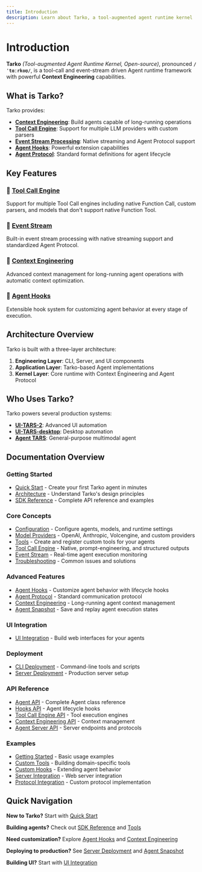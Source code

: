 ```yaml
---
title: Introduction
description: Learn about Tarko, a tool-augmented agent runtime kernel
---
```


# Introduction

**Tarko** *(Tool-augmented Agent Runtime Kernel, Open-source)*, pronounced **`/ˈtɑːrkoʊ/`**, is a tool-call and event-stream driven Agent runtime framework with powerful **Context Engineering** capabilities.

## What is Tarko?

Tarko provides:

- **[Context Engineering](/guide/advanced/context-engineering)**: Build agents capable of long-running operations
- **[Tool Call Engine](/guide/basic/tool-call-engine)**: Support for multiple LLM providers with custom parsers
- **[Event Stream Processing](/guide/basic/event-stream)**: Native streaming and Agent Protocol support
- **[Agent Hooks](/guide/advanced/agent-hooks)**: Powerful extension capabilities
- **[Agent Protocol](/guide/advanced/agent-protocol)**: Standard format definitions for agent lifecycle

## Key Features

### 🔧 [Tool Call Engine](/guide/basic/tool-call-engine)
Support for multiple Tool Call engines including native Function Call, custom parsers, and models that don't support native Function Tool.

### 🌊 [Event Stream](/guide/basic/event-stream)
Built-in event stream processing with native streaming support and standardized Agent Protocol.

### 🧠 [Context Engineering](/guide/advanced/context-engineering)
Advanced context management for long-running agent operations with automatic context optimization.

### 🔌 [Agent Hooks](/guide/advanced/agent-hooks)
Extensible hook system for customizing agent behavior at every stage of execution.

## Architecture Overview

Tarko is built with a three-layer architecture:

1. **Engineering Layer**: CLI, Server, and UI components
2. **Application Layer**: Tarko-based Agent implementations
3. **Kernel Layer**: Core runtime with Context Engineering and Agent Protocol

## Who Uses Tarko?

Tarko powers several production systems:

- **[UI-TARS-2](https://seed-tars.com/showcase/ui-tars-2/)**: Advanced UI automation
- **[UI-TARS-desktop](https://github.com/bytedance/UI-TARS-desktop)**: Desktop automation
- **[Agent TARS](https://agent-tars.com/)**: General-purpose multimodal agent

## Documentation Overview

### Getting Started
- [Quick Start](/guide/get-started/quick-start) - Create your first Tarko agent in minutes
- [Architecture](/guide/get-started/architecture) - Understand Tarko's design principles
- [SDK Reference](/guide/get-started/sdk) - Complete API reference and examples

### Core Concepts
- [Configuration](/guide/basic/configuration) - Configure agents, models, and runtime settings
- [Model Providers](/guide/basic/model-provider) - OpenAI, Anthropic, Volcengine, and custom providers
- [Tools](/guide/basic/tools) - Create and register custom tools for your agents
- [Tool Call Engine](/guide/basic/tool-call-engine) - Native, prompt-engineering, and structured outputs
- [Event Stream](/guide/basic/event-stream) - Real-time agent execution monitoring
- [Troubleshooting](/guide/basic/troubleshooting) - Common issues and solutions

### Advanced Features
- [Agent Hooks](/guide/advanced/agent-hooks) - Customize agent behavior with lifecycle hooks
- [Agent Protocol](/guide/advanced/agent-protocol) - Standard communication protocol
- [Context Engineering](/guide/advanced/context-engineering) - Long-running agent context management
- [Agent Snapshot](/guide/advanced/agent-snapshot) - Save and replay agent execution states

### UI Integration
- [UI Integration](/guide/basic/ui-integration) - Build web interfaces for your agents


### Deployment
- [CLI Deployment](/guide/deployment/cli) - Command-line tools and scripts
- [Server Deployment](/guide/deployment/server) - Production server setup

### API Reference
- [Agent API](/api/agent) - Complete Agent class reference
- [Hooks API](/api/hooks) - Agent lifecycle hooks
- [Tool Call Engine API](/api/tool-call-engine) - Tool execution engines
- [Context Engineering API](/api/context-engineering) - Context management
- [Agent Server API](/api/agent-server) - Server endpoints and protocols

### Examples
- [Getting Started](/examples/getting-started) - Basic usage examples
- [Custom Tools](/examples/custom-tools) - Building domain-specific tools
- [Custom Hooks](/examples/custom-hooks) - Extending agent behavior
- [Server Integration](/examples/server-integration) - Web server integration
- [Protocol Integration](/examples/protocol-integration) - Custom protocol implementation

## Quick Navigation

**New to Tarko?** Start with [Quick Start](/guide/get-started/quick-start)

**Building agents?** Check out [SDK Reference](/guide/get-started/sdk) and [Tools](/guide/basic/tools)

**Need customization?** Explore [Agent Hooks](/guide/advanced/agent-hooks) and [Context Engineering](/guide/advanced/context-engineering)

**Deploying to production?** See [Server Deployment](/guide/deployment/server) and [Agent Snapshot](/guide/advanced/agent-snapshot)

**Building UI?** Start with [UI Integration](/guide/basic/ui-integration)
